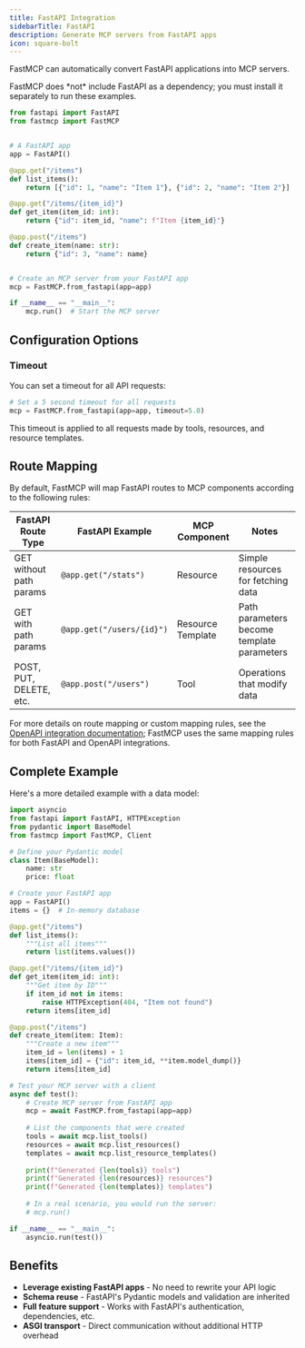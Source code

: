 ```yaml
---
title: FastAPI Integration
sidebarTitle: FastAPI
description: Generate MCP servers from FastAPI apps
icon: square-bolt
---
```


<VersionBadge version="2.0.0" />


FastMCP can automatically convert FastAPI applications into MCP servers.

<Tip>
FastMCP does *not* include FastAPI as a dependency; you must install it separately to run these examples.
</Tip>


```python {2, 22, 25}
from fastapi import FastAPI
from fastmcp import FastMCP


# A FastAPI app
app = FastAPI()

@app.get("/items")
def list_items():
    return [{"id": 1, "name": "Item 1"}, {"id": 2, "name": "Item 2"}]

@app.get("/items/{item_id}")
def get_item(item_id: int):
    return {"id": item_id, "name": f"Item {item_id}"}

@app.post("/items")
def create_item(name: str):
    return {"id": 3, "name": name}


# Create an MCP server from your FastAPI app
mcp = FastMCP.from_fastapi(app=app)

if __name__ == "__main__":
    mcp.run()  # Start the MCP server
```

## Configuration Options

### Timeout

You can set a timeout for all API requests:

```python
# Set a 5 second timeout for all requests
mcp = FastMCP.from_fastapi(app=app, timeout=5.0)
```

This timeout is applied to all requests made by tools, resources, and resource templates.

## Route Mapping

By default, FastMCP will map FastAPI routes to MCP components according to the following rules:

| FastAPI Route Type | FastAPI Example | MCP Component | Notes |
|--------------------|--------------|---------|-------|
| GET without path params | `@app.get("/stats")` | Resource | Simple resources for fetching data |
| GET with path params | `@app.get("/users/{id}")` | Resource Template | Path parameters become template parameters |
| POST, PUT, DELETE, etc. | `@app.post("/users")` | Tool | Operations that modify data |

For more details on route mapping or custom mapping rules, see the [OpenAPI integration documentation](/patterns/openapi#route-mapping); FastMCP uses the same mapping rules for both FastAPI and OpenAPI integrations.

## Complete Example

Here's a more detailed example with a data model:

```python
import asyncio
from fastapi import FastAPI, HTTPException
from pydantic import BaseModel
from fastmcp import FastMCP, Client

# Define your Pydantic model
class Item(BaseModel):
    name: str
    price: float

# Create your FastAPI app
app = FastAPI()
items = {}  # In-memory database

@app.get("/items")
def list_items():
    """List all items"""
    return list(items.values())

@app.get("/items/{item_id}")
def get_item(item_id: int):
    """Get item by ID"""
    if item_id not in items:
        raise HTTPException(404, "Item not found")
    return items[item_id]

@app.post("/items")
def create_item(item: Item):
    """Create a new item"""
    item_id = len(items) + 1
    items[item_id] = {"id": item_id, **item.model_dump()}
    return items[item_id]

# Test your MCP server with a client
async def test():
    # Create MCP server from FastAPI app
    mcp = await FastMCP.from_fastapi(app=app)
    
    # List the components that were created
    tools = await mcp.list_tools()
    resources = await mcp.list_resources()
    templates = await mcp.list_resource_templates()
    
    print(f"Generated {len(tools)} tools")
    print(f"Generated {len(resources)} resources")
    print(f"Generated {len(templates)} templates")
    
    # In a real scenario, you would run the server:
    # mcp.run()

if __name__ == "__main__":
    asyncio.run(test())
```

## Benefits

- **Leverage existing FastAPI apps** - No need to rewrite your API logic
- **Schema reuse** - FastAPI's Pydantic models and validation are inherited
- **Full feature support** - Works with FastAPI's authentication, dependencies, etc.
- **ASGI transport** - Direct communication without additional HTTP overhead

